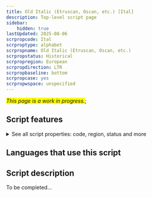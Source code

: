 ```yaml
---
title: Old Italic (Etruscan, Oscan, etc.) [Ital]
description: Top-level script page
sidebar:
    hidden: true
lastUpdated: 2025-08-06
scrpropcode: Ital
scrproptype: alphabet
scrpropname: Old Italic (Etruscan, Oscan, etc.)
scrpropstatus: Historical
scrpropregion: European
scrpropdirection: LTR
scrpropbaseline: bottom
scrpropcase: yes
scrpropwspace: unspecified
---
```


<span style='background-color:yellow'>_This page is a work in progress._</span>;


## Script features

<details>
<summary> See all script properties: code, region, status and more</summary>
<ScriptInfo />
</details>

## Languages that use this script

<WsList script='Ital' wsMax='5' />

## Script description

To be completed...

